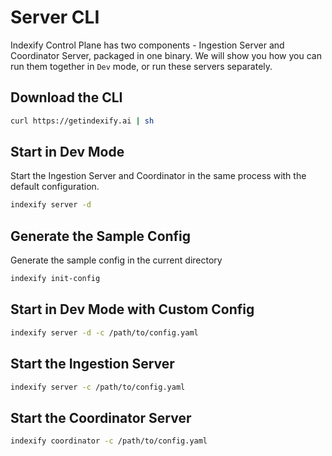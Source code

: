 # Server CLI

Indexify Control Plane has two components - Ingestion Server and Coordinator Server, packaged in one binary. We will show you how you can run them together in `Dev` mode, or run these servers separately.

## Download the CLI

```bash
curl https://getindexify.ai | sh
```

## Start in Dev Mode
Start the Ingestion Server and Coordinator in the same process with the default configuration.

```bash
indexify server -d
```

## Generate the Sample Config

Generate the sample config in the current directory

```bash
indexify init-config
```

## Start in Dev Mode with Custom Config

```bash
indexify server -d -c /path/to/config.yaml
```

## Start the Ingestion Server

```bash
indexify server -c /path/to/config.yaml
```

## Start the Coordinator Server

```bash
indexify coordinator -c /path/to/config.yaml
```
